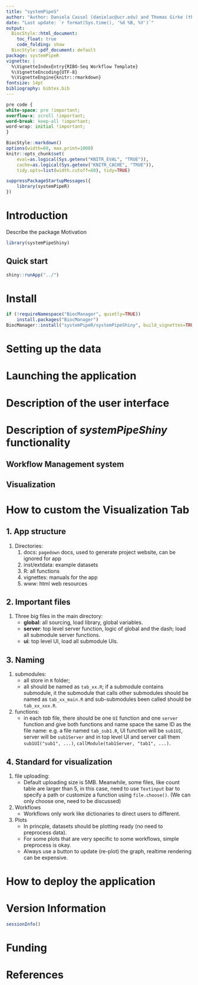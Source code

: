 ```yaml
---
title: "systemPipeS" 
author: "Author: Daniela Cassol (danielac@ucr.edu) and Thomas Girke (thomas.girke@ucr.edu)"
date: "Last update: `r format(Sys.time(), '%d %B, %Y')`" 
output:
  BiocStyle::html_document:
    toc_float: true
    code_folding: show
  BiocStyle::pdf_document: default
package: systemPipeR
vignette: |
  %\VignetteIndexEntry{RIBO-Seq Workflow Template}
  %\VignetteEncoding{UTF-8}
  %\VignetteEngine{knitr::rmarkdown}
fontsize: 14pt
bibliography: bibtex.bib
---
```


```css
pre code {
white-space: pre !important;
overflow-x: scroll !important;
word-break: keep-all !important;
word-wrap: initial !important;
}
```

```r
BiocStyle::markdown()
options(width=60, max.print=1000)
knitr::opts_chunk$set(
    eval=as.logical(Sys.getenv("KNITR_EVAL", "TRUE")),
    cache=as.logical(Sys.getenv("KNITR_CACHE", "TRUE")), 
    tidy.opts=list(width.cutoff=60), tidy=TRUE)
```

```r
suppressPackageStartupMessages({
    library(systemPipeR)
})
```

# Introduction

Describe the package
Motivation 

```r
library(systemPipeShiny)
```

## Quick start

```r
shiny::runApp("../")
```

# Install

```r
if (!requireNamespace("BiocManager", quietly=TRUE))
    install.packages("BiocManager")
BiocManager::install("systemPipeR/systemPipeShiny", build_vignettes=TRUE, dependencies=TRUE)
```

# Setting up the data

# Launching the application

# Description of the user interface

# Description of *systemPipeShiny* functionality

## Workflow Management system

## Visualization 

# How to custom the Visualization Tab

## 1. App structure

1. Directories:
    1. docs: `pagedown` docs, used to generate project website, can be ignored for app
    2. inst/extdata: example datasets 
    3. R: all functions
    4. vignettes: manuals for the app
    5. www: html web resources
    
## 2. Important files    

1. Three big files in the main directory:
    - **global**: all sourcing, load library, global variables.
    - **server**: top level server function, logic of global and the dash; load all submodule server functions.
    - **ui**: top level UI, load all submodule UIs.

## 3. Naming

1. submodules:
    - all store in `R` folder;
    - all should be named as `tab_xx.R`; if a submodule contains submodule, it the submodule that calls other submodules should
    be named as `tab_xx_main.R` and sub-submodules been called should be `tab_xx_xxx.R`.
    
2. functions:
    - in each *tab* file, there should be one `UI` function and one `server` function and give both functions and name space the same ID as the file name: 
    e.g. a file named `tab_sub1.R`, UI function will be `sub1UI`, server will be `sub1Server` and in top level UI and server call them `sub1UI("sub1", ...)`, `callModule(tab1Server, "tab1", ...)`.

## 4. Standard for visualization

1. file uploading:
    - Default uploading size is 5MB. Meanwhile, some files, like count table are larger than 5, in this case, need to use `Textinput` bar to specify a path or customize a function using `file.choose()`. (We can only choose one, need to be discussed)
    
2. Workflows
    - Workflows only work like dictionaries to direct users to different. 
    
3. Plots
    - In princple, datasets should be plotting ready (no need to preprocess data). 
    - For some plots that are very specific to some workflows, simple preprocess is okay.
    - Always use a button to update (re-plot) the graph, realtime rendering can be expensive. 


# How to deploy the application

# Version Information

```r
sessionInfo()
```

# Funding

# References
